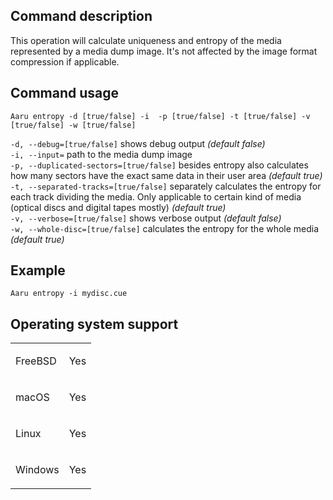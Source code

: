 ==Command description==
This operation will calculate uniqueness and entropy of the media represented by a media dump image. It's not affected by the image format compression if applicable.

==Command usage==
<code>Aaru entropy -d [true/false] -i <dump> -p [true/false] -t [true/false] -v [true/false] -w [true/false]</code> 

<code>-d, --debug=[true/false]</code> shows debug output ''(default false)''<br />
<code>-i, --input=<dump></code> path to the media dump image<br />
<code>-p, --duplicated-sectors=[true/false]</code> besides entropy also calculates how many sectors have the exact same data in their user area ''(default true)''<br />
<code>-t, --separated-tracks=[true/false]</code> separately calculates the entropy for each track dividing the media. Only applicable to certain kind of media (optical discs and digital tapes mostly) ''(default true)''<br />
<code>-v, --verbose=[true/false]</code> shows verbose output ''(default false)''<br />
<code>-w, --whole-disc=[true/false]</code> calculates the entropy for the whole media ''(default true)''

==Example==
<code>Aaru entropy -i mydisc.cue</code>

==Operating system support==
{|
| FreeBSD
| Yes
|-
| macOS
| Yes
|-
| Linux
| Yes
|-
| Windows
| Yes
|}
